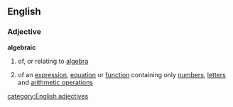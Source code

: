==English==
===Adjective===
'''algebraic'''
# of, or relating to [[algebra]]
#{{mathematics}} of an [[expression]], [[equation]] or [[function]] containing only [[number]]s, [[letter]]s and [[arithmetic operation]]s
[[category:English adjectives]]